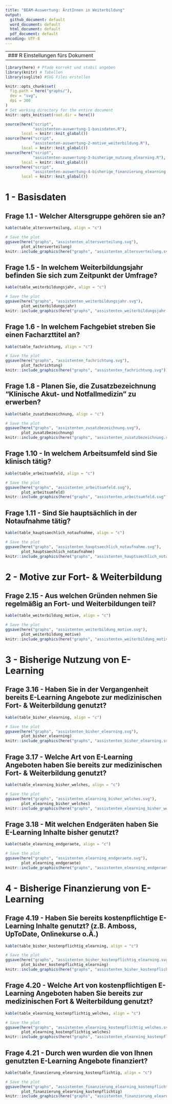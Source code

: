 ```yaml
---
title: "BEAM-Auswertung: ÄrztInnen in Weiterbildung"
output:
  github_document: default
  word_document: default
  html_document: default
  pdf_document: default
encoding: UTF-8
---
```

---
### R Einstellungen fürs Dokument
---
```r
library(here) # Pfade korrekt und stabil angeben
library(knitr) # Tabellen
library(svglite) #SVG Files erstellen

knitr::opts_chunk$set(
  fig.path = here("graphs/"),
  dev = "svg",
  dpi = 300
)
# Set working directory for the entire document
knitr::opts_knit$set(root.dir = here())

source(here("script", 
            "assistenten-auswertung-1-basisdaten.R"), 
       local = knitr::knit_global())
source(here("script", 
            "assistenten-auswertung-2-motive_weiterbildung.R"), 
       local = knitr::knit_global())
source(here("script",
            "assistenten-auswertung-3-bisherige_nutzung_elearning.R"), 
       local = knitr::knit_global())
source(here("script",
            "assistenten-auswertung-4-bisherige_finanzierung_elearning.R"), 
       local = knitr::knit_global())

```
# 1 - Basisdaten
## Frage 1.1 - Welcher Altersgruppe gehören sie an?
```r
kable(table_altersverteilung, align = "c")
```

```r
# Save the plot
ggsave(here("graphs", "assistenten_altersverteilung.svg"), 
       plot_altersverteilung)
knitr::include_graphics(here("graphs", "assistenten_altersverteilung.svg"))
```

## Frage 1.5 - In welchem Weiterbildungsjahr befinden Sie sich zum Zeitpunkt der Umfrage?
```r
kable(table_weiterbildungsjahr, align = "c")
```

```r
# Save the plot
ggsave(here("graphs", "assistenten_weiterbildungsjahr.svg"), 
       plot_weiterbildungsjahr)
knitr::include_graphics(here("graphs", "assistenten_weiterbildungsjahr.svg"))
```

## Frage 1.6 - In welchem Fachgebiet streben Sie einen Facharzttitel an?
```r
kable(table_fachrichtung, align = "c")
```

```r
# Save the plot
ggsave(here("graphs", "assistenten_fachrichtung.svg"), 
       plot_fachrichtung)
knitr::include_graphics(here("graphs", "assistenten_fachrichtung.svg"))
```

## Frage 1.8 - Planen Sie, die Zusatzbezeichnung "Klinische Akut- und Notfallmedizin" zu erwerben?
```r
kable(table_zusatzbezeichnung, align = "c")
```

```r
# Save the plot
ggsave(here("graphs", "assistenten_zusatzbezeichnung.svg"), 
       plot_zusatzbezeichnung)
knitr::include_graphics(here("graphs", "assistenten_zusatzbezeichnung.svg"))
```

## Frage 1.10 - In welchem Arbeitsumfeld sind Sie klinisch tätig?
```r
kable(table_arbeitsumfeld, align = "c")
```

```r
# Save the plot
ggsave(here("graphs", "assistenten_arbeitsumfeld.svg"), 
       plot_arbeitsumfeld)
knitr::include_graphics(here("graphs", "assistenten_arbeitsumfeld.svg"))
```

## Frage 1.11 - Sind Sie hauptsächlich in der Notaufnahme tätig?

```r
kable(table_hauptsaechlich_notaufnahme, align = "c")
```

```r
# Save the plot
ggsave(here("graphs", "assistenten_hauptsaechlich_notaufnahme.svg"), 
       plot_hauptsaechlich_notaufnahme)
knitr::include_graphics(here("graphs", "assistenten_hauptsaechlich_notaufnahme.svg"))
```

# 2 - Motive zur Fort- & Weiterbildung
## Frage 2.15 - Aus welchen Gründen nehmen Sie regelmäßig an Fort- und Weiterbildungen teil?

```r
kable(table_weiterbildung_motive, align = "c")
```

```r
# Save the plot
ggsave(here("graphs", "assistenten_weiterbildung_motive.svg"), 
       plot_weiterbildung_motive)
knitr::include_graphics(here("graphs", "assistenten_weiterbildung_motive.svg"))
```

# 3 - Bisherige Nutzung von E-Learning
## Frage 3.16 - Haben Sie in der Vergangenheit bereits E-Learning Angebote zur medizinischen Fort- & Weiterbildung genutzt?

```r
kable(table_bisher_elearning, align = "c")
```

```r
# Save the plot
ggsave(here("graphs", "assistenten_bisher_elearning.svg"), 
       plot_bisher_elearning)
knitr::include_graphics(here("graphs", "assistenten_bisher_elearning.svg"))
```

## Frage 3.17 - Welche Art von E-Learning Angeboten haben Sie bereits zur medizinischen Fort- & Weiterbildung genutzt?

```r
kable(table_elearning_bisher_welches, align = "c")
```

```r
# Save the plot
ggsave(here("graphs", "assistenten_elearning_bisher_welches.svg"), 
       plot_elearning_bisher_welches)
knitr::include_graphics(here("graphs", "assistenten_elearning_bisher_welches.svg"))
```

## Frage 3.18 - Mit welchen Endgeräten haben Sie E-Learning Inhalte bisher genutzt?

```r
kable(table_elearning_endgeraete, align = "c")
```

```r
# Save the plot
ggsave(here("graphs", "assistenten_elearning_endgeraete.svg"), 
       plot_elearning_endgeraete)
knitr::include_graphics(here("graphs", "assistenten_elearning_endgeraete.svg"))
```

# 4 - Bisherige Finanzierung von E-Learning
## Frage 4.19 - Haben Sie bereits kostenpflichtige E-Learning Inhalte genutzt? (z.B. Amboss, UpToDate, Onlinekurse o.Ä.)

```r
kable(table_bisher_kostenpflichtig_elearning, align = "c")
```

```r
# Save the plot
ggsave(here("graphs", "assistenten_bisher_kostenpflichtig_elearning.svg"), 
       plot_bisher_kostenpflichtig_elearning)
knitr::include_graphics(here("graphs", "assistenten_bisher_kostenpflichtig_elearning.svg"))
```

## Frage 4.20 - Welche Art von kostenpflichtigen E-Learning Angeboten haben Sie bereits zur medizinischen Fort & Weiterbildung genutzt?

```r
kable(table_elearning_kostenpflichtig_welches, align = "c")
```

```r
# Save the plot
ggsave(here("graphs", "assistenten_elearning_kostenpflichtig_welches.svg"), 
       plot_elearning_kostenpflichtig_welches)
knitr::include_graphics(here("graphs", "assistenten_elearning_kostenpflichtig_welches.svg"))
```

## Frage 4.21 - Durch wen wurden die von Ihnen genutzten E-Learning Angebote finanziert?

```r
kable(table_finanzierung_elearning_kostenpflichtig, align = "c")
```

```r
# Save the plot
ggsave(here("graphs", "assistenten_finanzierung_elearning_kostenpflichtig.svg"), 
       plot_finanzierung_elearning_kostenpflichtig)
knitr::include_graphics(here("graphs", "assistenten_finanzierung_elearning_kostenpflichtig.svg"))
```